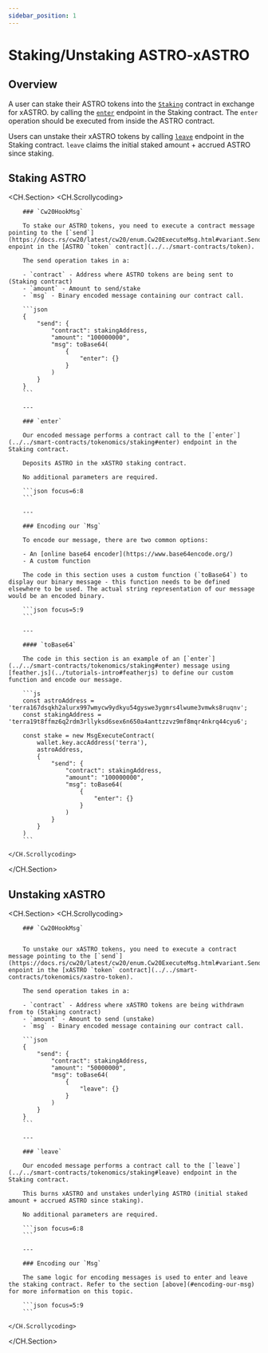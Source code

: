 ```yaml
---
sidebar_position: 1
---
```


# Staking/Unstaking ASTRO-xASTRO

## Overview 

A user can stake their ASTRO tokens into the [`Staking`](../../smart-contracts/tokenomics/staking) contract in exchange for xASTRO. by calling the [`enter`](../../smart-contracts/tokenomics/staking#enter) endpoint in the Staking contract. The `enter` operation should be executed from inside the ASTRO contract.

Users can unstake their xASTRO tokens by calling [`leave`](../../smart-contracts/tokenomics/staking#leave) endpoint in the Staking contract. `leave` claims the initial staked amount + accrued ASTRO since staking.

## Staking ASTRO

<CH.Section>
    <CH.Scrollycoding>

        ### `Cw20HookMsg`

        To stake our ASTRO tokens, you need to execute a contract message pointing to the [`send`](https://docs.rs/cw20/latest/cw20/enum.Cw20ExecuteMsg.html#variant.Send) enpoint in the [ASTRO `token` contract](../../smart-contracts/token).

        The send operation takes in a:

        - `contract` - Address where ASTRO tokens are being sent to (Staking contract)
        - `amount` - Amount to send/stake
        - `msg` - Binary encoded message containing our contract call.

        ```json
        {
            "send": {
                "contract": stakingAddress, 
                "amount": "100000000", 
                "msg": toBase64(
                    {
                        "enter": {}
                    }
                )
            }
        }
        ```

        ---

        ### `enter`

        Our encoded message performs a contract call to the [`enter`](../../smart-contracts/tokenomics/staking#enter) endpoint in the Staking contract.

        Deposits ASTRO in the xASTRO staking contract.

        No additional parameters are required.

        ```json focus=6:8
        ```

        ---

        ### Encoding our `Msg`

        To encode our message, there are two common options:

        - An [online base64 encoder](https://www.base64encode.org/)
        - A custom function

        The code in this section uses a custom function (`toBase64`) to display our binary message - this function needs to be defined elsewhere to be used. The actual string representation of our message would be an encoded binary.

        ```json focus=5:9
        ```

        ---

        #### `toBase64`

        The code in this section is an example of an [`enter`](../../smart-contracts/tokenomics/staking#enter) message using [feather.js](../tutorials-intro#featherjs) to define our custom function and encode our message.

        ```js
        const astroAddress = 'terra167dsqkh2alurx997wmycw9ydkyu54gyswe3ygmrs4lwume3vmwks8ruqnv';
        const stakingAddress = 'terra19t8ffmz6q2rdm3rllyksd6sex6n650a4anttzzvz9mf8mqr4nkrq44cyu6';

        const stake = new MsgExecuteContract(
            wallet.key.accAddress('terra'),
            astroAddress,
            {
                "send": {
                    "contract": stakingAddress, 
                    "amount": "100000000", 
                    "msg": toBase64(
                        {
                            "enter": {}
                        }
                    )
                }
            }
        )
        ```

    </CH.Scrollycoding>
</CH.Section>

## Unstaking xASTRO

<CH.Section>
    <CH.Scrollycoding>

        ### `Cw20HookMsg`


        To unstake our xASTRO tokens, you need to execute a contract message pointing to the [`send`](https://docs.rs/cw20/latest/cw20/enum.Cw20ExecuteMsg.html#variant.Send) enpoint in the [xASTRO `token` contract](../../smart-contracts/tokenomics/xastro-token).

        The send operation takes in a:

        - `contract` - Address where xASTRO tokens are being withdrawn from to (Staking contract)
        - `amount` - Amount to send (unstake)
        - `msg` - Binary encoded message containing our contract call.
        
        ```json
        {
            "send": {
                "contract": stakingAddress, 
                "amount": "50000000", 
                "msg": toBase64(
                    {
                        "leave": {}
                    }
                )
            }
        }
        ```

        ---

        ### `leave`

        Our encoded message performs a contract call to the [`leave`](../../smart-contracts/tokenomics/staking#leave) endpoint in the Staking contract.

        This burns xASTRO and unstakes underlying ASTRO (initial staked amount + accrued ASTRO since staking).

        No additional parameters are required.

        ```json focus=6:8
        ```

        ---

        ### Encoding our `Msg`

        The same logic for encoding messages is used to enter and leave the staking contract. Refer to the section [above](#encoding-our-msg) for more information on this topic.  

        ```json focus=5:9
        ```

    </CH.Scrollycoding>
</CH.Section>